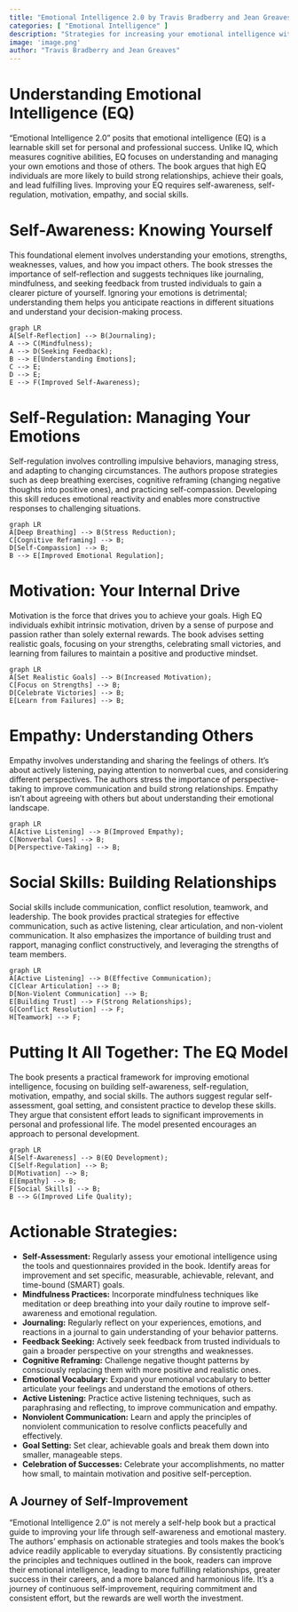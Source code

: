 ```yaml
---
title: "Emotional Intelligence 2.0 by Travis Bradberry and Jean Greaves"
categories: [ "Emotional Intelligence" ]
description: "Strategies for increasing your emotional intelligence with the four core skills"
image: 'image.png'
author: "Travis Bradberry and Jean Greaves"
---
```

# Understanding Emotional Intelligence (EQ)

"Emotional Intelligence 2.0" posits that emotional intelligence (EQ) is a learnable skill set for personal and professional success. Unlike IQ, which measures cognitive abilities, EQ focuses on understanding and managing your own emotions and those of others. The book argues that high EQ individuals are more likely to build strong relationships, achieve their goals, and lead fulfilling lives. Improving your EQ requires self-awareness, self-regulation, motivation, empathy, and social skills.

# Self-Awareness: Knowing Yourself

This foundational element involves understanding your emotions, strengths, weaknesses, values, and how you impact others. The book stresses the importance of self-reflection and suggests techniques like journaling, mindfulness, and seeking feedback from trusted individuals to gain a clearer picture of yourself. Ignoring your emotions is detrimental; understanding them helps you anticipate reactions in different situations and understand your decision-making process.

```mermaid
graph LR
A[Self-Reflection] --> B(Journaling);
A --> C(Mindfulness);
A --> D(Seeking Feedback);
B --> E[Understanding Emotions];
C --> E;
D --> E;
E --> F(Improved Self-Awareness);
```

# Self-Regulation: Managing Your Emotions

Self-regulation involves controlling impulsive behaviors, managing stress, and adapting to changing circumstances.  The authors propose strategies such as deep breathing exercises, cognitive reframing (changing negative thoughts into positive ones), and practicing self-compassion.  Developing this skill reduces emotional reactivity and enables more constructive responses to challenging situations.

```mermaid
graph LR
A[Deep Breathing] --> B(Stress Reduction);
C[Cognitive Reframing] --> B;
D[Self-Compassion] --> B;
B --> E[Improved Emotional Regulation];
```


# Motivation: Your Internal Drive

Motivation is the force that drives you to achieve your goals.  High EQ individuals exhibit intrinsic motivation, driven by a sense of purpose and passion rather than solely external rewards.  The book advises setting realistic goals, focusing on your strengths, celebrating small victories, and learning from failures to maintain a positive and productive mindset.

```mermaid
graph LR
A[Set Realistic Goals] --> B(Increased Motivation);
C[Focus on Strengths] --> B;
D[Celebrate Victories] --> B;
E[Learn from Failures] --> B;
```

# Empathy: Understanding Others

Empathy involves understanding and sharing the feelings of others. It's about actively listening, paying attention to nonverbal cues, and considering different perspectives.  The authors stress the importance of perspective-taking to improve communication and build strong relationships.  Empathy isn't about agreeing with others but about understanding their emotional landscape.

```mermaid
graph LR
A[Active Listening] --> B(Improved Empathy);
C[Nonverbal Cues] --> B;
D[Perspective-Taking] --> B;
```

# Social Skills: Building Relationships

Social skills include communication, conflict resolution, teamwork, and leadership. The book provides practical strategies for effective communication, such as active listening, clear articulation, and non-violent communication.  It also emphasizes the importance of building trust and rapport, managing conflict constructively, and leveraging the strengths of team members.


```mermaid
graph LR
A[Active Listening] --> B(Effective Communication);
C[Clear Articulation] --> B;
D[Non-Violent Communication] --> B;
E[Building Trust] --> F(Strong Relationships);
G[Conflict Resolution] --> F;
H[Teamwork] --> F;

```

# Putting It All Together: The EQ Model

The book presents a practical framework for improving emotional intelligence, focusing on building self-awareness, self-regulation, motivation, empathy, and social skills.  The authors suggest regular self-assessment, goal setting, and consistent practice to develop these skills.  They argue that consistent effort leads to significant improvements in personal and professional life.  The model presented encourages an approach to personal development.

```mermaid
graph LR
A[Self-Awareness] --> B(EQ Development);
C[Self-Regulation] --> B;
D[Motivation] --> B;
E[Empathy] --> B;
F[Social Skills] --> B;
B --> G(Improved Life Quality);
```

# Actionable Strategies:

* **Self-Assessment:** Regularly assess your emotional intelligence using the tools and questionnaires provided in the book. Identify areas for improvement and set specific, measurable, achievable, relevant, and time-bound (SMART) goals.
* **Mindfulness Practices:** Incorporate mindfulness techniques like meditation or deep breathing into your daily routine to improve self-awareness and emotional regulation.
* **Journaling:** Regularly reflect on your experiences, emotions, and reactions in a journal to gain understanding of your behavior patterns.
* **Feedback Seeking:** Actively seek feedback from trusted individuals to gain a broader perspective on your strengths and weaknesses.
* **Cognitive Reframing:**  Challenge negative thought patterns by consciously replacing them with more positive and realistic ones.
* **Emotional Vocabulary:** Expand your emotional vocabulary to better articulate your feelings and understand the emotions of others.
* **Active Listening:** Practice active listening techniques, such as paraphrasing and reflecting, to improve communication and empathy.
* **Nonviolent Communication:**  Learn and apply the principles of nonviolent communication to resolve conflicts peacefully and effectively.
* **Goal Setting:**  Set clear, achievable goals and break them down into smaller, manageable steps.
* **Celebration of Successes:** Celebrate your accomplishments, no matter how small, to maintain motivation and positive self-perception.

## A Journey of Self-Improvement

"Emotional Intelligence 2.0" is not merely a self-help book but a practical guide to improving your life through self-awareness and emotional mastery. The authors' emphasis on actionable strategies and tools makes the book's advice readily applicable to everyday situations. By consistently practicing the principles and techniques outlined in the book, readers can improve their emotional intelligence, leading to more fulfilling relationships, greater success in their careers, and a more balanced and harmonious life. It's a journey of continuous self-improvement, requiring commitment and consistent effort, but the rewards are well worth the investment.

